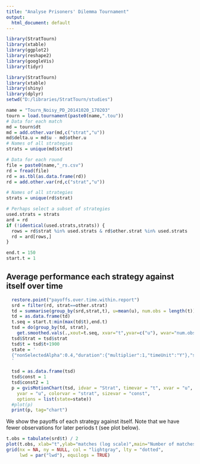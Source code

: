 ```yaml
---
title: "Analyse Prisoners' Dilemma Tournament"
output:
  html_document: default
---
```


```r
library(StratTourn)
library(xtable)
library(ggplot2)
library(reshape2)
library(googleVis)
library(tidyr)
```


```r
library(StratTourn)
library(xtable)
library(shiny)
library(dplyr)
setwd("D:/libraries/StratTourn/studies")

name = "Tourn_Noisy_PD_20141020_170203"
tourn = load.tournament(paste0(name,".tou"))
# Data for each match
md = tourn$dt
md = add.other.var(md,c("strat","u"))
md$delta.u = md$u - md$other.u
# Names of all strategies
strats = unique(md$strat)

# Data for each round
file = paste0(name,"_rs.csv")
rd = fread(file)
rd = as.tbl(as.data.frame(rd))
rd = add.other.var(rd,c("strat","u"))

# Names of all strategies
strats = unique(rd$strat)

# Perhaps select a subset of strategies
used.strats = strats
ard = rd
if (!identical(used.strats,strats)) {
  rows = rd$strat %in% used.strats & rd$other.strat %in% used.strats
  rd = ard[rows,]
}
```


```r
end.t = 150
start.t = 1
```

## Average performance each strategy against itself over time

```r
  restore.point("payoffs.over.time.within.report")
  srd = filter(rd, strat==other.strat)
  td = summarise(group_by(srd,strat,t), u=mean(u), num.obs = length(t))
  td = as.data.frame(td)
  t.seq = start.t:min(max(td$t),end.t)
  tsd = do(group_by(td, strat),
    get.smoothed.vals(.,xout=t.seq, xvar="t",yvar=c("u"), wvar="num.obs", spar=0.2))
  tsd$Strat = tsd$strat
  tsd$t = tsd$t+1900
  state = '
  {"nonSelectedAlpha":0.4,"duration":{"multiplier":1,"timeUnit":"Y"},"sizeOption":"_UNISIZE","uniColorForNonSelected":false,"xZoomedDataMin":-2177452800000,"yLambda":1,"time":"1951","playDuration":15000,"colorOption":"2","showTrails":false,"yZoomedDataMin":-0.4,"xZoomedIn":false,"orderedByX":false,"orderedByY":false,"xZoomedDataMax":-599616000000,"xLambda":1,"yZoomedIn":false,"yZoomedDataMax":16,"yAxisOption":"3","iconType":"LINE","xAxisOption":"_TIME","dimensions":{"iconDimensions":["dim0"]}}
  '

  tsd = as.data.frame(tsd)
  tsd$const = 1
  tsd$const2 = 1
  p = gvisMotionChart(tsd, idvar = "Strat", timevar = "t", xvar = "u",
    yvar = "u", colorvar = "strat", sizevar = "const", 
    options = list(state=state))
  #plot(p)
  print(p, tag="chart")
```
We show the payoffs of each strategy against itself. Note that we have fewer observations for later periods t (see plot below). 

```r
t.obs = tabulate(srd$t) / 2
plot(t.obs, xlab="t",ylab="matches (log scale)",main="Number of matches with a period t",log="y")
grid(nx = NA, ny = NULL, col = "lightgray", lty = "dotted",
     lwd = par("lwd"), equilogs = TRUE)
```


